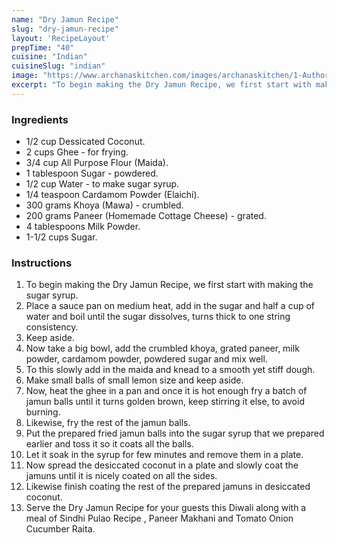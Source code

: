 ---
name: "Dry Jamun Recipe"
slug: "dry-jamun-recipe"
layout: 'RecipeLayout'
prepTime: "40"
cuisine: "Indian"
cuisineSlug: "indian"
image: "https://www.archanaskitchen.com/images/archanaskitchen/1-Author/nithya.anantham/Dry_Jamun_Recipe.jpg"
excerpt: "To begin making the Dry Jamun Recipe, we first start with making the sugar syrup"
---

### Ingredients

- 1/2 cup Dessicated Coconut.
- 2 cups Ghee - for frying.
- 3/4 cup All Purpose Flour (Maida).
- 1 tablespoon Sugar - powdered.
- 1/2 cup Water - to make sugar syrup.
- 1/4 teaspoon Cardamom Powder (Elaichi).
- 300 grams Khoya (Mawa) - crumbled.
- 200 grams Paneer (Homemade Cottage Cheese) - grated.
- 4 tablespoons Milk Powder.
- 1-1/2 cups Sugar.

### Instructions

1. To begin making the Dry Jamun Recipe, we first start with making the sugar syrup.
1. Place a sauce pan on medium heat, add in the sugar and half a cup of water and boil until the sugar dissolves, turns thick to one string consistency.
1. Keep aside.
1. Now take a big bowl, add the crumbled khoya, grated paneer, milk powder, cardamom powder, powdered sugar and mix well.
1. To this slowly add in the maida and knead to a smooth yet stiff dough.
1. Make small balls of small lemon size and keep aside.
1. Now, heat the ghee in a pan and once it is hot enough fry a batch of jamun balls until it turns golden brown, keep stirring it else, to avoid burning.
1. Likewise, fry the rest of the jamun balls.
1. Put the prepared fried jamun balls into the sugar syrup that we prepared earlier and toss it so it coats all the balls.
1. Let it soak in the syrup for few minutes and remove them in a plate.
1. Now spread the desiccated coconut in a plate and slowly coat the jamuns until it is nicely coated on all the sides.
1. Likewise finish coating the rest of the prepared jamuns in desiccated coconut.
1. Serve the Dry Jamun Recipe for your guests this Diwali along with a meal of Sindhi Pulao Recipe , Paneer Makhani and Tomato Onion Cucumber Raita.
